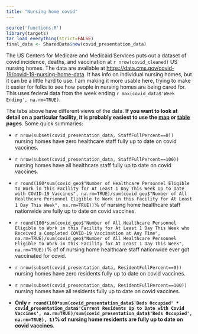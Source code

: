 ```yaml
---
title: "Nursing home covid"
---
```


```r
source('functions.R')
library(targets)
tar_load_everything(strict=FALSE)
final_data <- SharedData$new(covid_presentation_data)
```


The US Centers for Medicare and Medicaid Services puts out a dataset of covid incidence, deaths, and vaccination at `r nrow(covid_cleaned)` US nursing homes. The data are available at <https://data.cms.gov/covid-19/covid-19-nursing-home-data>. It has info on individual nursing homes, but it can be a little hard to use. I am making it more usable here, trying to make it easier for folks to see how people in nursing homes are being cared for. This uses federal data from the week ending `r max(covid_data$'Week Ending', na.rm=TRUE)`. 

The tabs above have different views of the data. **If you want to look at detail on a particular facility, it is probably easiest to use the [map](map.html) or [table](table.html) pages**. Some quick summaries:

* `r nrow(subset(covid_presentation_data, StaffFullPercent==0))` nursing homes have zero healthcare staff fully up to date on covid vaccines.
* `r nrow(subset(covid_presentation_data, StaffFullPercent==100))` nursing homes have all healthcare staff fully up to date on covid vaccines.
* `r round(100*sum(covid_geo$"Number of Healthcare Personnel Eligible to Work in this Facility for At Least 1 Day This Week Up to Date with COVID-19 Vaccines", na.rm=TRUE)/sum(covid_geo$"Number of All Healthcare Personnel Eligible to Work in this Facility for At Least 1 Day This Week", na.rm=TRUE))`% of nursing home healthcare staff nationwide are fully up to date on covid vaccines.
* `r round(100*sum(covid_geo$"Number of All Healthcare Personnel Eligible to Work in this Facility for At Least 1 Day This Week who Received a Completed COVID-19 Vaccination at Any Time", na.rm=TRUE)/sum(covid_geo$"Number of All Healthcare Personnel Eligible to Work in this Facility for At Least 1 Day This Week", na.rm=TRUE))`% of of nursing home healthcare staff nationwide ever got vaccinated for covid.

* `r nrow(subset(covid_presentation_data, ResidentFullPercent==0))` nursing homes have zero residents fully up to date on covid vaccines.
* `r nrow(subset(covid_presentation_data, ResidentFullPercent==100))` nursing homes have all residents fully up to date on covid vaccines.
* **Only `r round(100*sum(covid_presentation_data$'Beds Occupied' * covid_presentation_data$'Current Residents Up to Date with Covid Vaccines', na.rm=TRUE)/sum(covid_presentation_data$'Beds Occupied', na.rm=TRUE), 1)`% of nursing home residents are fully up to date on covid vaccines**.
